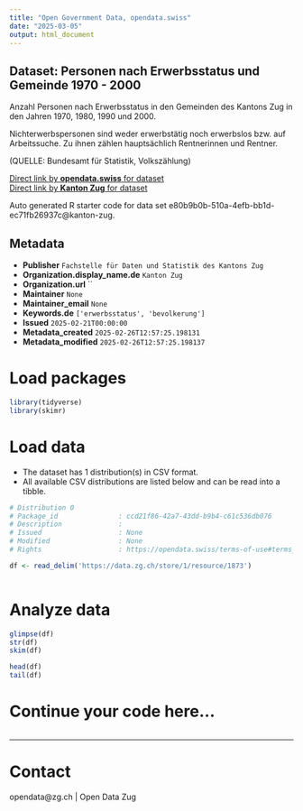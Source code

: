 ```yaml
---
title: "Open Government Data, opendata.swiss"
date: "2025-03-05"
output: html_document
---
```


## Dataset: Personen nach Erwerbsstatus und Gemeinde 1970 - 2000

Anzahl Personen nach Erwerbsstatus in den Gemeinden des Kantons Zug in den Jahren 1970, 1980, 1990 und 2000.

Nichterwerbspersonen sind weder erwerbstätig noch erwerbslos bzw. auf Arbeitssuche. Zu ihnen zählen hauptsächlich Rentnerinnen und Rentner.

(QUELLE: Bundesamt für Statistik, Volkszählung)

[Direct link by **opendata.swiss** for dataset](https://opendata.swiss/de/dataset/personen-nach-erwerbsstatus-und-gemeinde-1970-2000)<br>
[Direct link by **Kanton Zug** for dataset]()

Auto generated R starter code for data set e80b9b0b-510a-4efb-bb1d-ec71fb26937c@kanton-zug.

## Metadata

- **Publisher** `Fachstelle für Daten und Statistik des Kantons Zug`
- **Organization.display_name.de** `Kanton Zug`
- **Organization.url** ``
- **Maintainer** `None`
- **Maintainer_email** `None`
- **Keywords.de** `['erwerbsstatus', 'bevolkerung']`
- **Issued** `2025-02-21T00:00:00`
- **Metadata_created** `2025-02-26T12:57:25.198131`
- **Metadata_modified** `2025-02-26T12:57:25.198137`


# Load packages

```r

library(tidyverse)
library(skimr)

```

# Load data

-   The dataset has 1 distribution(s) in CSV format.
-   All available CSV distributions are listed below and can be read into a tibble.

```r

# Distribution 0
# Package_id               : ccd21f86-42a7-43dd-b9b4-c61c536db076
# Description              : 
# Issued                   : None
# Modified                 : None
# Rights                   : https://opendata.swiss/terms-of-use#terms_by

df <- read_delim('https://data.zg.ch/store/1/resource/1873')



```

# Analyze data

```r

glimpse(df)
str(df)
skim(df)

head(df)
tail(df)

```

# Continue your code here...

```r

```

------------------------------------------------------------------------

# Contact

opendata@zg.ch | Open Data Zug
